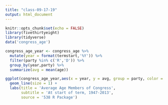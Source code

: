 ```yaml
---
title: "class-09-17-19"
output: html_document
---
```


```r
knitr::opts_chunk$set(echo = FALSE)
library(fivethirtyeight)
library(tidyverse)
data('congress_age')
```

```r
congress_age_year <- congress_age %>% 
  mutate(year = format(termstart,'%Y')) %>% 
  filter(party %in% c('R','D')) %>% 
  group_by(year,party) %>% 
  summarize(avg = mean(age))

ggplot(congress_age_year,aes(x = year, y = avg, group = party, color = party)) + 
  geom_line(size = 1) + 
  labs(title = 'Average Age Members of Congress', 
       subtitle = 'At start of term, 1947-2013',
       source = '538 R Package') 
```


